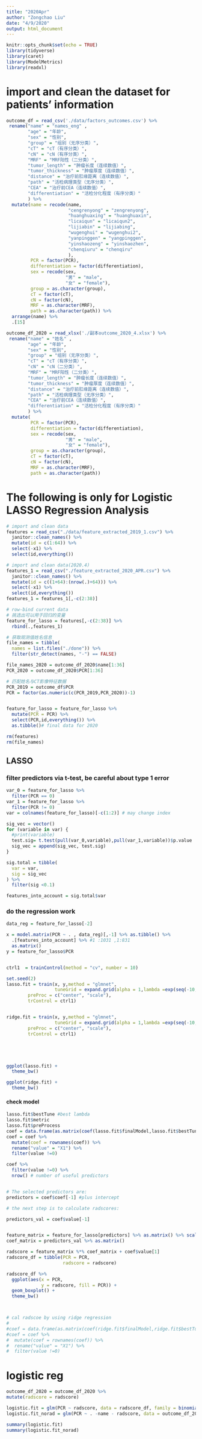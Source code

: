 ```yaml
---
title: "2020Apr"
author: "Zongchao Liu"
date: "4/9/2020"
output: html_document
---
```


```r
knitr::opts_chunk$set(echo = TRUE)
library(tidyverse)
library(caret)
library(ModelMetrics)
library(readxl)
```

# import and clean the dataset for patients' information

```r
outcome_df = read_csv('./data/factors_outcomes.csv') %>%
 rename("name" = "names_eng" ,
        "age" = "年龄",
        "sex" = "性别",
        "group" = "组别（无序分类）",
        "cT" = "cT（有序分类）",
        "cN" = "cN（有序分类）",
        "MRF" = "MRF阳性（二分类）",
        "tumor_length" = "肿瘤长度（连续数值）",
        "tumor_thickness" = "肿瘤厚度（连续数值）",
        "distance" = "治疗前肛缘距离（连续数值）",
        "path" = "活检病理类型（无序分类）",
        "CEA" = "治疗前CEA（连续数值）",
        "differentiation" = "活检分化程度（有序分类）"
        ) %>%
  mutate(name = recode(name,
                       "cengrenyong" = "zengrenyong",
                       "huanghuaxing" = "huanghuaxin",
                       "licaiqun" = "licaiqun2",
                       "lijiabin" = "lijiabing",
                       "wugenghui" = "wugenghui2",
                       "yanpinggen" = "yangpinggen",
                       "yinshaozeng" = "yinshaozhen",
                       "chenqiuru" = "chenqiru"
                       ),
         PCR = factor(PCR),
         differentiation = factor(differentiation),
         sex = recode(sex,
                      "男" = "male",
                      "女" = "female"),
         group = as.character(group),
         cT = factor(cT),
         cN = factor(cN),
         MRF = as.character(MRF),
         path = as.character(path)) %>%
  arrange(name) %>%
  .[15]

outcome_df_2020 = read_xlsx('./副本outcome_2020_4.xlsx') %>%
 rename("name" = "姓名" ,
        "age" = "年龄",
        "sex" = "性别",
        "group" = "组别（无序分类）",
        "cT" = "cT（有序分类）",
        "cN" = "cN（二分类）",
        "MRF" = "MRF阳性（二分类）",
        "tumor_length" = "肿瘤长度（连续数值）",
        "tumor_thickness" = "肿瘤厚度（连续数值）",
        "distance" = "治疗前肛缘距离（连续数值）",
        "path" = "活检病理类型（无序分类）",
        "CEA" = "治疗前CEA（连续数值）",
        "differentiation" = "活检分化程度（有序分类）"
        ) %>%
  mutate(
         PCR = factor(PCR),
         differentiation = factor(differentiation),
         sex = recode(sex,
                      "男" = "male",
                      "女" = "female"),
         group = as.character(group),
         cT = factor(cT),
         cN = factor(cN),
         MRF = as.character(MRF),
         path = as.character(path))
```





# The following is only for Logistic LASSO Regression Analysis

```r
# import and clean data
features = read_csv("./data/feature_extracted_2019_1.csv") %>%
  janitor::clean_names() %>%
  mutate(id = c(1:64)) %>%
  select(-x1) %>%
  select(id,everything())

# import and clean data(2020.4)
features_1 = read_csv("./feature_extracted_2020_APR.csv") %>%
  janitor::clean_names() %>%
  mutate(id = c((1+64):(nrow(.)+64))) %>%
  select(-x1) %>%
  select(id,everything())
features_1 = features_1[,-c(2:38)]

# row-bind current data
# 挑选出可以用于回归的变量
feature_for_lasso = features[,-c(2:38)] %>%
  rbind(.,features_1)

# 获取观测值姓名信息
file_names = tibble(
  names = list.files("./done")) %>%
  filter(str_detect(names, "-") == FALSE)

file_names_2020 = outcome_df_2020$name[1:36]
PCR_2020 = outcome_df_2020$PCR[1:36]

# 匹配姓名与CT影像特征数据
PCR_2019 = outcome_df$PCR
PCR = factor(as.numeric(c(PCR_2019,PCR_2020))-1)


feature_for_lasso = feature_for_lasso %>%
  mutate(PCR = PCR) %>%
  select(PCR,id,everything()) %>%
  as.tibble()# final data for 2020 

rm(features)
rm(file_names)


```


## LASSO

### filter predictors via t-test, be careful about type 1 error

```r
var_0 = feature_for_lasso %>%
  filter(PCR == 0)
var_1 = feature_for_lasso %>%
  filter(PCR != 0)
var = colnames(feature_for_lasso)[-c(1:2)] # may change index

sig_vec = vector()
for (variable in var) {
  #print(variable)
  test.sig= t.test(pull(var_0,variable),pull(var_1,variable))$p.value
  sig_vec = append(sig_vec, test.sig)
}

sig.total = tibble(
  var = var,
  sig = sig_vec
) %>%
  filter(sig <0.1)

features_into_account = sig.total$var
```


### do the regression work

```r
data_reg = feature_for_lasso[-2]

x = model.matrix(PCR ~ . , data_reg)[,-1] %>% as.tibble() %>%
  .[features_into_account] %>% #1 :1031 ,1:831
  as.matrix()
y = feature_for_lasso$PCR


ctrl1  = trainControl(method = "cv", number = 10)

set.seed(2)
lasso.fit = train(x, y,method = "glmnet",
                  tuneGrid = expand.grid(alpha = 1,lambda =exp(seq(-10, -1, length=1000))),
        preProc = c("center", "scale"),
        trControl = ctrl1)


ridge.fit = train(x, y,method = "glmnet",
                  tuneGrid = expand.grid(alpha = 1,lambda =exp(seq(-10, -1, length=1000))),
        preProc = c("center", "scale"),
        trControl = ctrl1)





ggplot(lasso.fit) +
  theme_bw()

ggplot(ridge.fit) +
  theme_bw()
```


#### check model
```r
lasso.fit$bestTune #best lambda
lasso.fit$metric
lasso.fit$preProcess
coef = data.frame(as.matrix(coef(lasso.fit$finalModel,lasso.fit$bestTune$lambda)))
coef = coef %>%
  mutate(coef = rownames(coef)) %>%
  rename("value" = "X1") %>%
  filter(value !=0)

coef %>%
  filter(value !=0) %>%
  nrow() # number of useful predictors


# The selected predictors are:
predictors = coef$coef[-1] #plus intercept

# the next step is to calculate radscores:

predictors_val = coef$value[-1]


feature_matrix = feature_for_lasso[predictors] %>% as.matrix() %>% scale()
coef_matrix = predictors_val %>% as.matrix()

radscore = feature_matrix %*% coef_matrix + coef$value[1]
radscore_df = tibble(PCR = PCR,
                     radscore = radscore)

radscore_df %>%
  ggplot(aes(x = PCR,
             y = radscore, fill = PCR)) +
  geom_boxplot() +
  theme_bw()



# cal radscoe by using ridge regression
#
#coef = data.frame(as.matrix(coef(ridge.fit$finalModel,ridge.fit$bestTune$lambda)))
#coef = coef %>%
#  mutate(coef = rownames(coef)) %>%
#  rename("value" = "X1") %>%
#  filter(value !=0)
```

# logistic reg

```r
outcome_df_2020 = outcome_df_2020 %>%
mutate(radscore = radscore)

logistic.fit = glm(PCR ~ radscore, data = radscore_df, family = binomial(link = "logit"))
logistic.fit_norad = glm(PCR ~ . -name - radscore, data = outcome_df_2020, family = binomial(link = "logit"))

summary(logistic.fit)
summary(logistic.fit_norad)


```

